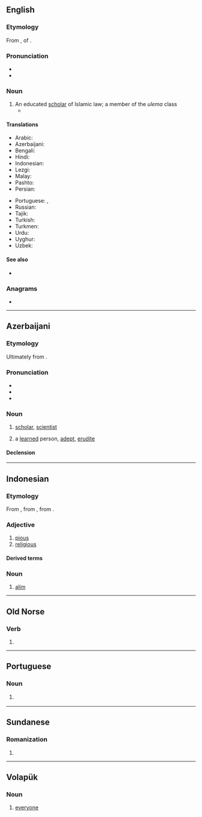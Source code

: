 {{also|Alım|alım|âlim}}
==English==

===Etymology===
From {{der|en|ar|عَالِم}}, {{ar-active participle|nocat=1|lc=1|noderived=1}} of {{m|ar|عَلِمَ|t=to know}}.

===Pronunciation===
* {{IPA|en|/ˈɑːlɪm/}}
* {{audio|en|LL-Q1860 (eng)-Vealhurl-alim.wav|Audio (UK)}}

===Noun===
{{en-noun|ulama|ulema|s}}

# An educated [[scholar]] of Islamic law; a member of the ''ulema'' class
#* {{quote-journal|en|2007|February 25|Carla Power|A Secret History|New York Times|url=http://www.nytimes.com/2007/02/25/magazine/25wwlnEssay.t.html
|passage=Akram is a working '''alim''', lecturing in mosques and universities and dispensing fatwas on issues like inheritance and divorce.}}

====Translations====
{{trans-top|scholar of Islamic law}}
* Arabic: {{t+|ar|عَالِم|m}}
* Azerbaijani: {{t+|az|alim}}
* Bengali: {{t|bn|আলিম}}
* Hindi: {{t+|hi|आलिम|m}}
* Indonesian: {{t+|id|alim}}
* Lezgi: {{t|lez|алим}}
* Malay: {{t|ms|alim}}
* Pashto: {{t+|ps|عالم|m|tr='ālim}}
* Persian: {{t+|fa|عالم|tr='âlem|sc=fa-Arab}}
{{trans-mid}}
* Portuguese: {{t|pt|ulemá|m}}, {{t|pt|alim|m}}
* Russian: {{t+|ru|али́м|m|sc=Cyrl}}
* Tajik: {{t|tg|олим}}
* Turkish: {{t+|tr|âlim}}
* Turkmen: {{t+|tk|alym}}
* Urdu: {{t+|ur|عالم|m|tr='ālim}}
* Uyghur: {{t|ug|ئالىم}}
* Uzbek: {{t+|uz|olim}}
{{trans-bottom}}

====See also====
* {{pedialite|Ulema}}

===Anagrams===
* {{anagrams|en|a=ailm|Liam|Lima|Mali|Mila|lima|mail|mali}}

----

==Azerbaijani==
{{az-variant|c=алим|r=alim|a=}}

===Etymology===
Ultimately from {{bor|az|ar|عَالِم}}. {{root|az|ar|ع ل م}}

===Pronunciation===
* {{IPA|az|[ɑːˈlim]}}
* {{audio|az|LL-Q9292 (aze)-Zardabi Bakuvi-alim.wav|Audio (Baku)}}
* {{hyph|az|a|lim}}

===Noun===
{{az-latin-noun|i|lər}}
# [[scholar]], [[scientist]]
# {{lb|az|figuratively}} a [[learned]] person, [[adept]], [[erudite]]

====Declension====
{{az-latin-noun-decl|c|i}}

{{C|az|Occupations}}

----

==Indonesian==

===Etymology===
{{root|id|ar|ع ل م}}
From {{inh|id|ms|alim}}, 
from {{inh|id|ms-cla|alim}}, from {{der|id|ar|عَالِم}}.

===Adjective===
{{head|id|adjective}}

# [[pious]]
# [[religious]]

====Derived terms====
{{der3|id
|alim ulama
|sealim
|kealiman
}}

===Noun===
{{head|id|noun}}

# [[alim#English|alim]]

----

==Old Norse==

===Verb===
{{non-verb form}}

# {{infl of|non|ala||1|p|act|pres|sub}}

----

==Portuguese==

===Noun===
{{pt-noun|m}}

# {{lb|pt|Islam}} {{l|en|alim}} {{gloss|scholar of Islamic law}}
#: {{syn|pt|ulemá}}

----

==Sundanese==

===Romanization===
{{su-rom}}

# {{romanization of|su|ᮃᮜᮤᮙ᮪}}

----

==Volapük==

===Noun===
{{head|vo|noun|plural|alims}}

# [[everyone]]